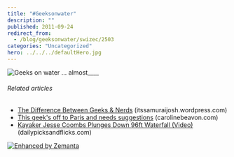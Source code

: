 ```yaml
---
title: "#Geeksonwater"
description: ""
published: 2011-09-24
redirect_from:
  - /blog/geeksonwater/swizec/2503
categories: "Uncategorized"
hero: ../../../defaultHero.jpg
---
```


![](http://swizec.com/blog/wp-content/uploads/2011/09/990b0015ab38406f950e2ce58f90f3af_74.jpg "Geeks on water ... almost")![]()![]()![]()![]()\_\_\_\_

###### Related articles

- [The Difference Between Geeks & Nerds](http://itssamuraijosh.wordpress.com/2011/09/22/the-difference-between-geeks-nerds/) (itssamuraijosh.wordpress.com)
- [This geek's off to Paris and needs suggestions](http://carolinebeavon.com/2011/09/24/this-geeks-off-to-paris-and-needs-suggestions/) (carolinebeavon.com)
- [Kayaker Jesse Coombs Plunges Down 96ft Waterfall (Video)](http://dailypicksandflicks.com/2011/09/24/kayaker-jesse-coombs-plunges-down-96ft-waterfall-video/) (dailypicksandflicks.com)

[![Enhanced by Zemanta](http://img.zemanta.com/zemified_e.png?x-id=bb4ed28f-ae7d-4b29-b7f4-d31fd23f977e)](http://www.zemanta.com/ "Enhanced by Zemanta")
